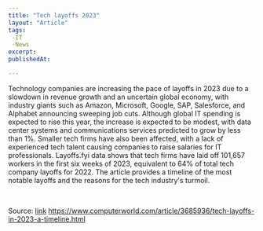 ```yaml
---
title: "Tech layoffs 2023"
layout: "Article"
tags:
 -IT
 -News
excerpt:
publishedAt:

---
```

<p classeName='article__text'>
Technology companies are increasing the pace of layoffs in 2023 due to a slowdown in
revenue growth and an uncertain global economy, with industry giants such as Amazon,
Microsoft, Google, SAP, Salesforce, and Alphabet announcing sweeping job cuts.
Although global IT spending is expected to rise this year, the increase is expected to be modest,
with data center systems and communications services predicted to grow by less than 1%.
Smaller tech firms have also been affected, with a lack of experienced tech talent causing
companies to raise salaries for IT professionals. Layoffs.fyi data shows that tech firms have
laid off 101,657 workers in the first six weeks of 2023, equivalent to 64% of total tech company
layoffs for 2022. The article provides a timeline of the most notable layoffs and the reasons
for the tech industry's turmoil.
</p>
<br/>

Source: [link](https://www.computerworld.com/article/3685936/tech-layoffs-in-2023-a-timeline.html) https://www.computerworld.com/article/3685936/tech-layoffs-in-2023-a-timeline.html
